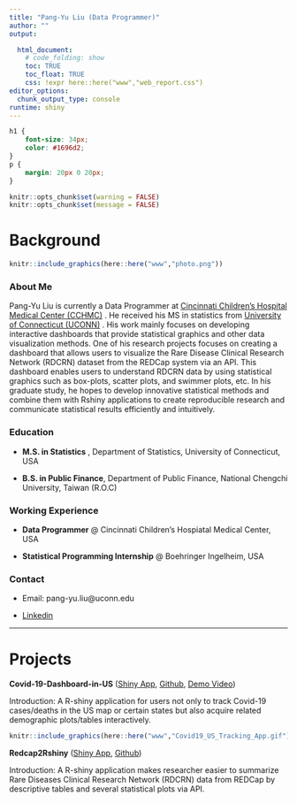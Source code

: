 ---
title: "Pang-Yu Liu (Data Programmer)"
author: ""
output:

  html_document:
    # code_folding: show
    toc: TRUE
    toc_float: TRUE
    css: !expr here::here("www","web_report.css")
editor_options:
  chunk_output_type: console
runtime: shiny
---

<style>
@import url('https://fonts.googleapis.com/css?family=Lato&display=swap');
</style>

<link rel="stylesheet" href="//fonts.googleapis.com/css?family=Lato" />

```{css echo=FALSE}
h1 {
    font-size: 34px;
    color: #1696d2;
}
p {
    margin: 20px 0 20px;
}
```

```{r rmarkdown-setup, echo = FALSE}
knitr::opts_chunk$set(warning = FALSE)
knitr::opts_chunk$set(message = FALSE)
```

# Background

```{r echo=FALSE}
knitr::include_graphics(here::here("www","photo.png"))

```

### __About Me__

Pang-Yu Liu is currently a Data Programmer at [Cincinnati Children's Hospital Medical Center (CCHMC)](https://www.cincinnatichildrens.org/research/divisions/b/biostatistics) . He received his MS in statistics from [University of Connecticut (UCONN)](https://stat.uconn.edu/) . His work mainly focuses on developing interactive dashboards that provide statistical graphics and other data visualization methods. One of his research projects focuses on creating a dashboard that allows users to visualize the Rare Disease Clinical Research Network (RDCRN) dataset from the REDCap system via an API. This dashboard enables users to understand RDCRN data by using statistical graphics such as box-plots, scatter plots, and swimmer plots, etc. In his graduate study, he hopes to develop innovative statistical methods and combine them with Rshiny applications to create reproducible research and communicate statistical results efficiently and intuitively.

### **Education**

* **M.S. in Statistics** , Department of Statistics, University of Connecticut, USA

* **B.S. in Public Finance**, Department of Public Finance, National Chengchi University, Taiwan (R.O.C)

### **Working Experience**

* **Data Programmer** @ Cincinnati Children's Hospiatal Medical Center, USA


* **Statistical Programming Internship** @ Boehringer Ingelheim, USA

### **Contact** 

* Email: pang-yu.liu@uconn.edu 

* [Linkedin](https://www.linkedin.com/in/pang-yu-liu-468479129) 



-----

# Projects

**Covid-19-Dashboard-in-US** ([Shiny App](https://jeffliu.shinyapps.io/covid19dashboard/), [Github](https://github.com/liuc3k/Covid-19-Dashboard-in-US),
[Demo Video](https://youtu.be/ITmgK070nMg))

Introduction: A R-shiny application for users not only to track Covid-19 cases/deaths in the US map or certain states but also acquire related demographic plots/tables interactively.

```{r echo=FALSE}
knitr::include_graphics(here::here("www","Covid19_US_Tracking_App.gif"))

```


**Redcap2Rshiny** ([Shiny App](https://jeffliu.shinyapps.io/covid19dashboard/), [Github](https://github.com/liuc3k/Redcap2Rshiny))

Introduction: A R-shiny application makes researcher easier to summarize Rare Diseases Clinical Research Network (RDCRN) data from REDCap by descriptive tables and several statistical plots via API.











